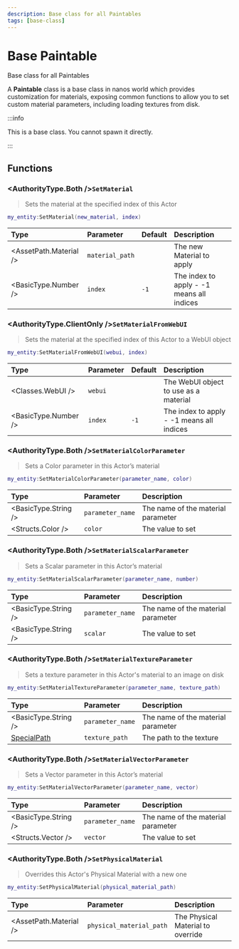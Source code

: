 ```yaml
---
description: Base class for all Paintables
tags: [base-class]
---
```


# Base Paintable

Base class for all Paintables


A **Paintable** class is a base class in nanos world which provides customization for materials, exposing common functions to allow you to set custom material parameters, including loading textures from disk.

:::info

This is a base class. You cannot spawn it directly.

:::


## Functions


<BasePaintableFunctions hidden_reference={true} />


### <AuthorityType.Both />`SetMaterial`

> Sets the material at the specified index of this Actor

```lua
my_entity:SetMaterial(new_material, index)
```

| Type | Parameter | Default | Description |
| :--- | :--- | :--- | :--- |
| <AssetPath.Material /> | `material_path` |  | The new Material to apply |
| <BasicType.Number /> | `index` | `-1` | The index to apply - -1 means all indices |


### <AuthorityType.ClientOnly />`SetMaterialFromWebUI`

> Sets the material at the specified index of this Actor to a WebUI object

```lua
my_entity:SetMaterialFromWebUI(webui, index)
```

| Type | Parameter | Default | Description |
| :--- | :--- | :--- | :--- |
| <Classes.WebUI /> | `webui` | | The WebUI object to use as a material |
| <BasicType.Number /> | `index` | `-1` | The index to apply - -1 means all indices |


### <AuthorityType.Both />`SetMaterialColorParameter`

> Sets a Color parameter in this Actor’s material

```lua
my_entity:SetMaterialColorParameter(parameter_name, color)
```

| Type | Parameter | Description |
| :--- | :--- | :--- |
| <BasicType.String /> | `parameter_name` | The name of the material parameter |
| <Structs.Color /> | `color` | The value to set |


### <AuthorityType.Both />`SetMaterialScalarParameter`

> Sets a Scalar parameter in this Actor’s material

```lua
my_entity:SetMaterialScalarParameter(parameter_name, number)
```

| Type | Parameter | Description |
| :--- | :--- | :--- |
| <BasicType.String /> | `parameter_name` | The name of the material parameter |
| <BasicType.String /> | `scalar` | The value to set |


### <AuthorityType.Both />`SetMaterialTextureParameter`

> Sets a texture parameter in this Actor's material to an image on disk

```lua
my_entity:SetMaterialTextureParameter(parameter_name, texture_path)
```

| Type | Parameter | Description |
| :--- | :--- | :--- |
| <BasicType.String /> | `parameter_name` | The name of the material parameter |
| [SpecialPath](./scripting-reference/glossary/basic-types.md#specialpath) | `texture_path` | The path to the texture |


### <AuthorityType.Both />`SetMaterialVectorParameter`

> Sets a Vector parameter in this Actor’s material

```lua
my_entity:SetMaterialVectorParameter(parameter_name, vector)
```

| Type | Parameter | Description |
| :--- | :--- | :--- |
| <BasicType.String /> | `parameter_name` | The name of the material parameter |
| <Structs.Vector /> | `vector` | The value to set |


### <AuthorityType.Both />`SetPhysicalMaterial`

> Overrides this Actor's Physical Material with a new one

```lua
my_entity:SetPhysicalMaterial(physical_material_path)
```

| Type | Parameter | Description |
| :--- | :--- | :--- |
| <AssetPath.Material /> | `physical_material_path` | The Physical Material to override |
